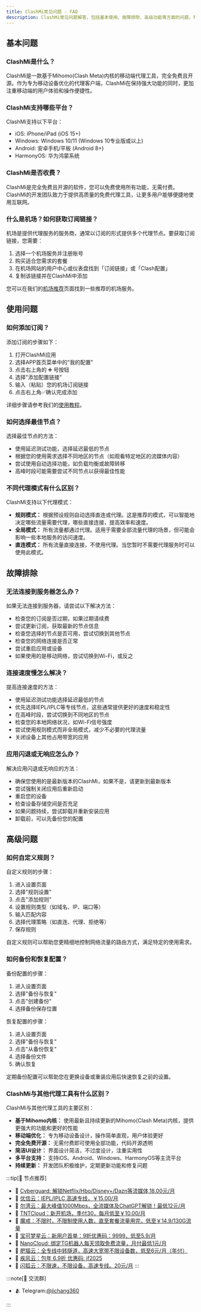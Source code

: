 ```yaml
---
title: ClashMi常见问题 - FAQ
description: ClashMi常见问题解答，包括基本使用、故障排除、高级功能等方面的问题，帮助您更好地使用ClashMi。
---
```


## 基本问题

### ClashMi是什么？

ClashMi是一款基于Mihomo(Clash Meta)内核的移动端代理工具，完全免费且开源。作为专为移动设备优化的代理客户端，ClashMi在保持强大功能的同时，更加注重移动端的用户体验和操作便捷性。

### ClashMi支持哪些平台？

ClashMi支持以下平台：
- iOS: iPhone/iPad (iOS 15+)
- Windows: Windows 10/11 (Windows 10专业版或以上)
- Android: 安卓手机/平板 (Android 8+)
- HarmonyOS: 华为鸿蒙系统

### ClashMi是否收费？

ClashMi是完全免费且开源的软件，您可以免费使用所有功能，无需付费。ClashMi的开发团队致力于提供高质量的免费代理工具，让更多用户能够便捷地使用互联网。

### 什么是机场？如何获取订阅链接？

机场是提供代理服务的服务商，通常以订阅的形式提供多个代理节点。要获取订阅链接，您需要：

1. 选择一个机场服务并注册账号
2. 购买适合您需求的套餐
3. 在机场网站的用户中心或仪表盘找到「订阅链接」或「Clash配置」
4. 复制该链接并在ClashMi中添加

您可以在我们的[机场推荐](/airport)页面找到一些推荐的机场服务。

## 使用问题

### 如何添加订阅？

添加订阅的步骤如下：

1. 打开ClashMi应用
2. 选择APP首页菜单中的"我的配置"
3. 点击右上角的 ➕ 号按钮
4. 选择"添加配置链接"
5. 输入（粘贴）您的机场订阅链接
6. 点击右上角✅确认完成添加

详细步骤请参考我们的[使用教程](/tutorial)。

### 如何选择最佳节点？

选择最佳节点的方法：

- 使用延迟测试功能，选择延迟最低的节点
- 根据您的使用需求选择不同地区的节点（如观看特定地区的流媒体内容）
- 尝试使用自动选择功能，如负载均衡或故障转移
- 高峰时段可能需要尝试不同节点以获得最佳性能

### 不同代理模式有什么区别？

ClashMi支持以下代理模式：

- **规则模式：** 根据预设规则自动选择直连或代理。这是推荐的模式，可以智能地决定哪些流量需要代理，哪些直接连接，提高效率和速度。
- **全局模式：** 所有流量都通过代理。适用于需要全部流量代理的场景，但可能会影响一些本地服务的访问速度。
- **直连模式：** 所有流量直接连接，不使用代理。当您暂时不需要代理服务时可以使用此模式。

## 故障排除

### 无法连接到服务器怎么办？

如果无法连接到服务器，请尝试以下解决方法：

- 检查您的订阅是否过期，如果过期请续费
- 尝试更新订阅，获取最新的节点信息
- 检查您选择的节点是否可用，尝试切换到其他节点
- 检查您的网络连接是否正常
- 尝试重启应用或设备
- 如果使用的是移动网络，尝试切换到Wi-Fi，或反之

### 连接速度慢怎么解决？

提高连接速度的方法：

- 使用延迟测试功能选择延迟最低的节点
- 优先选择IEPL/IPLC等专线节点，这些通常提供更好的速度和稳定性
- 在高峰时段，尝试切换到不同地区的节点
- 检查您的本地网络状况，如Wi-Fi信号强度
- 尝试使用规则模式而非全局模式，减少不必要的代理流量
- 关闭设备上其他占用带宽的应用

### 应用闪退或无响应怎么办？

解决应用闪退或无响应的方法：

- 确保您使用的是最新版本的ClashMi，如果不是，请更新到最新版本
- 尝试强制关闭应用后重新启动
- 重启您的设备
- 检查设备存储空间是否充足
- 如果问题持续，尝试卸载并重新安装应用
- 卸载前，可以先备份您的配置

## 高级问题

### 如何自定义规则？

自定义规则的步骤：

1. 进入设置页面
2. 选择"规则设置"
3. 点击"添加规则"
4. 设置规则类型（如域名、IP、端口等）
5. 输入匹配内容
6. 选择代理策略（如直连、代理、拒绝等）
7. 保存规则

自定义规则可以帮助您更精细地控制网络流量的路由方式，满足特定的使用需求。

### 如何备份和恢复配置？

备份配置的步骤：

1. 进入设置页面
2. 选择"备份与恢复"
3. 点击"创建备份"
4. 选择备份保存位置

恢复配置的步骤：

1. 进入设置页面
2. 选择"备份与恢复"
3. 点击"从备份恢复"
4. 选择备份文件
5. 确认恢复

定期备份配置可以帮助您在更换设备或重装应用后快速恢复之前的设置。

### ClashMi与其他代理工具有什么区别？

ClashMi与其他代理工具的主要区别：

- **基于Mihomo内核：** 使用最新且持续更新的Mihomo(Clash Meta)内核，提供更强大的功能和更好的性能
- **移动端优化：** 专为移动设备设计，操作简单直观，用户体验更好
- **完全免费开源：** 无需付费即可使用全部功能，代码开源透明
- **简洁UI设计：** 界面设计简洁，不过度设计，注重实用性
- **多平台支持：** 支持iOS、Android、Windows、HarmonyOS等主流平台
- **持续更新：** 开发团队积极维护，定期更新功能和修复问题

:::tip[🎉 节点推荐]
- 🚀 [Cyberguard: 解锁Netflix/Hbo/Disney+/Dazn等流媒体,18.00元/月](https://a.suola.link/cyberguard)
- 🚀 [优信云：IEPL/IPLC 高速专线，￥15.00/月](https://a.suola.link/youxinyun)
- 🚀 [尔湾云：最大峰值1000Mbps，全流媒体及ChatGPT解锁！最低12元/月](https://a.suola.link/erwan)
- 🚀 [TNTCloud：新开机场，季付30，每月低至￥10.00/月](https://a.suola.link/tnt)
- 🚀 [魔戒：不限时，不限制使用人数，直至套餐流量用完，低至￥14.9/130G流量](https://a.suola.link/mojie)
- 🚀 [宝可梦星云：新用户首单：9折优惠码：9999，低至5.9/月 ](https://a.suola.link/pokemon)
- 🚀 [NanoCloud: 绑定TG机器人每天领取免费流量，月付最低1元/月](https://a.suola.link/nanocloud)
- 🚀 [肥猫云：全专线中转隧道，高速大宽带不限设备数，低至6元/月（年付）](https://a.suola.link/feimao)
- 🚀 [疾风云：包年 6.9折 优惠码: jf2025](https://a.suola.link/jifeng)
- 🚀 [闪狐云：不限速，不限设备。高速专线。20元/月](https://a.suola.link/shy)
:::

:::note[💬 交流群]

- 🫂 Telegram:[@jichang360](https://t.me/jichang360)

:::